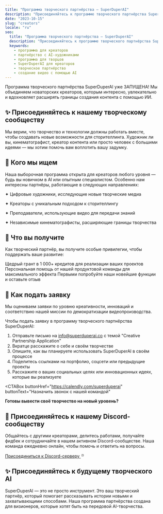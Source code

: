 ```yaml
---
title: "Программа творческого партнёрства — SuperDuperAI"
description: "Присоединяйтесь к программе творческого партнёрства SuperDuperAI для контент-креаторов и художников. Получите бесплатные кредиты, персональную поддержку и ранний доступ к инструментам создания AI-видео."
date: "2023-10-15"
slug: "creators"
locale: "ru"
seo:
  title: "Программа творческого партнёрства — SuperDuperAI"
  description: "Присоединяйтесь к программе творческого партнёрства SuperDuperAI для контент-креаторов и художников. Получите бесплатные кредиты, персональную поддержку и ранний доступ к инструментам создания AI-видео."
  keywords:
    - программа для креаторов
    - партнёрство с AI-художниками
    - программа для творцов
    - SuperDuperAI для креаторов
    - творческое партнёрство
    - создание видео с помощью AI
---
```


Программа творческого партнёрства SuperDuperAI уже ЗАПУЩЕНА! Мы объединяем новаторских креаторов, которым интересно, увлекательно и вдохновляет расширять границы создания контента с помощью ИИ.

<FeatureGrid>
  <Feature
    title="Бесплатные кредиты"
    description="1 000+ бесплатных кредитов на генерацию для ваших творческих проектов"
    icon="sparkles"
  />
  <Feature
    title="Персональная поддержка"
    description="Прямая помощь от нашей продуктовой команды для достижения максимальных результатов"
    icon="users"
  />
  <Feature
    title="Ранний доступ"
    description="Будьте первыми, кто опробует наши новые функции и AI-модели"
    icon="star"
  />
  <Feature
    title="Сообщество"
    description="Присоединяйтесь к сети креаторов, мыслящих на шаг вперёд"
    icon="share"
  />
</FeatureGrid>

## ✨ Присоединяйтесь к нашему творческому сообществу

Мы верим, что творчество и технологии должны работать вместе, чтобы создавать новые возможности для сторителлинга. Художник ли вы, кинематографист, креатор контента или просто человек с большими идеями — мы хотим помочь вам воплотить вашу задумку.

## 👥 Кого мы ищем

Наша выборочная программа открыта для креаторов любого уровня — будь вы новичком в AI или опытным специалистом. Особенно нам интересны партнёры, работающие в следующих направлениях:

<div className="grid grid-cols-1 md:grid-cols-2 gap-4 mt-6 mb-6">
  <div className="bg-card/50 p-4 rounded-lg border border-border/50">
    <p>✦ Цифровые художники, исследующие новые творческие медиа</p>
  </div>
  <div className="bg-card/50 p-4 rounded-lg border border-border/50">
    <p>✦ Креаторы с уникальным подходом к сторителлингу</p>
  </div>
  <div className="bg-card/50 p-4 rounded-lg border border-border/50">
    <p>✦ Преподаватели, использующие видео для передачи знаний</p>
  </div>
  <div className="bg-card/50 p-4 rounded-lg border border-border/50">
    <p>✦ Независимые кинематографисты, расширяющие границы творчества</p>
  </div>
</div>

## 🎁 Что вы получите

Как творческий партнёр, вы получите особые привилегии, чтобы поддержать ваше развитие:

<Steps>
  <Step
    number="1"
    title="Бесплатные кредиты"
  >
    Щедрый грант в 1 000+ кредитов для реализации ваших проектов
  </Step>
  <Step
    number="2"
    title="Премиум-поддержка"
  >
    Персональная помощь от нашей продуктовой команды для максимального эффекта
  </Step>
  <Step
    number="3"
    title="Эксклюзивный доступ"
  >
    Первыми попробуйте наши новейшие функции и оставьте отзыв
  </Step>
</Steps>

## 🌟 Как подать заявку

Мы оцениваем заявки по уровню креативности, инноваций и соответствию нашей миссии по демократизации видеопроизводства.

Чтобы подать заявку в программу творческого партнёрства SuperDuperAI:

1. Отправьте письмо на [info@superduperai.co](mailto:info@superduperai.co) с темой "Creative Partnership Application"
2. Вкратце расскажите о себе и своём творчестве
3. Опишите, как вы планируете использовать SuperDuperAI в своём процессе
4. Поделитесь ссылками на портфолио, соцсети или предыдущие проекты
5. Расскажите о ваших социальных целях или инновационных идеях, которые вы реализуете

<CTABox
  buttonHref="https://calendly.com/superduperai"
  buttonText="Назначить звонок с нашей командой"
>
  **Готовы вывести своё творчество на новый уровень?**
</CTABox>

## 💬 Присоединяйтесь к нашему Discord-сообществу

Общайтесь с другими креаторами, делитесь работами, получайте фидбек и сотрудничайте в нашем активном Discord-сообществе. Наша команда ежедневно онлайн, чтобы помочь и ответить на вопросы.

<div className="flex justify-center mb-8">
  <a
    href="https://discord.gg/NymnHmksVd"
    target="_blank"
    rel="noopener noreferrer"
    className="inline-flex items-center px-6 py-3 rounded-md bg-indigo-600/10 border border-indigo-600/20 text-indigo-600 hover:bg-indigo-600/20 transition-colors"
  >
    <span className="mr-2 font-bold">Присоединиться к Discord-серверу</span>
    <svg
      xmlns="http://www.w3.org/2000/svg"
      width="16"
      height="16"
      viewBox="0 0 24 24"
      fill="none"
      stroke="currentColor"
      strokeWidth="2"
      strokeLinecap="round"
      strokeLinejoin="round"
    >
      <path d="M9 11.25c0-.966.784-1.75 1.75-1.75s1.75.784 1.75 1.75-.784 1.75-1.75 1.75-1.75-.784-1.75-1.75z" />
      <path d="M5.284 10.177C5.3827 9.127 5.6359 8.09507 6.032 7.128c1.252-.06 2.51.125 3.722.544 1.211-.419 2.47-.604 3.722-.544.3961.9671.649 2 .748 3.049a17.4727 17.4727 0 0 1 0 3.645c-.0991 1.05-.3521 2.0819-.748 3.049-1.252.06-2.51-.125-3.722-.544-1.211.419-2.47.604-3.722.544-.3961-.9671-.649-2-.748-3.049a17.3972 17.3972 0 0 1 0-3.645z" />
    </svg>
  </a>
</div>

## ✨ Присоединяйтесь к будущему творческого AI

SuperDuperAI — это не просто инструмент. Это ваш творческий партнёр, который помогает рассказывать истории новыми и захватывающими способами. Наша программа партнёрства создана для визионеров, которые хотят быть на передовой AI-творчества.

<VideoShowcase />
